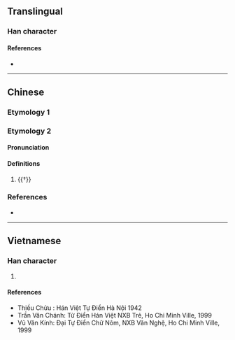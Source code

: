 {{also|潔}}
{{character info/new}}
==Translingual==

===Han character===
{{Han char|rn=85|rad=水|as=06|sn=9|four=34161|canj=EGR|ids=⿰氵吉}}

====References====
* {{Han ref|kx=0619.150|dkj=17350|dj=1014.100|hdz=31602.010|uh=6D01|ud=27905|bh=CFA1|bd=53153}}

----

==Chinese==

===Etymology 1===
{{zh-see|潔}}

===Etymology 2===
{{zh-forms}}

====Pronunciation====
{{zh-pron
|m=jí
|c=git3
|mc=y
|oc=
|cat=
}}

====Definitions====
{{zh-hanzi}}

# {{†}} {{non-gloss|Name of a [[body]] of [[water]]}}

{{attention|zh|please check}}

===References===
* {{R:twedu|C06132}}

----

==Vietnamese==

===Han character===
{{vi-hantu|[[khiết]], [[khét]], [[khít]]|rs=水06}}

# {{defn|lang=vi|sort=水06}}

====References====
* Thiều Chửu : Hán Việt Tự Điển Hà Nội 1942
* Trần Văn Chánh: Từ Điển Hán Việt NXB Trẻ, Ho Chi Minh Ville, 1999
* Vũ Văn Kính: Đại Tự Điển Chữ Nôm, NXB Văn Nghệ, Ho Chi Minh Ville, 1999